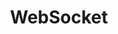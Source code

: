 ---
title: WebSocket
description: WebSocket is a protocol that allows for real-time communication between a client and a server.
asyncapi: /asyncapi.yaml liveTranscription
---